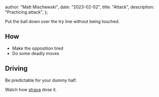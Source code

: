 
  author: "Matt Mischewski",
  date: "2023-02-02",
  title: "Attack",
  description: "Practicing attack",
};


Put the ball down over the try line without being touched.

## How

- Make the opposition tired
- Do some deadly moves

## Driving

Be predictable for your dummy half.

Watch how [straya](https://www.youtube.com/watch?v=87nizkI2ahw&t=1733s) dose it.
